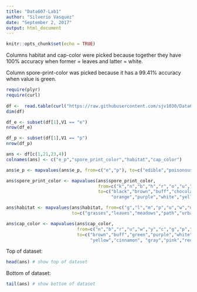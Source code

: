 ---
title: "Data607-Lab1"
author: "Silverio Vasquez"
date: "September 2, 2017"
output: html_document
---

```{r setup, include=FALSE}
knitr::opts_chunk$set(echo = TRUE)
```

Columns habitat and cap-color were picked because together they have 100% accuracy
when former = leaves and latter = white.

Column spore-print-color was picked because it has a 99.41% accuracy when value is green.

```{r lab1}
require(plyr)
require(curl)
 
df <-  read.table(curl("https://raw.githubusercontent.com/sjv1030/Data607-Lab1/master/agaricus-lepiota.data"),sep=",")
dim(df)

df_e <- subset(df[1],V1 == "e")
nrow(df_e)

df_p <- subset(df[1],V1 == "p")
nrow(df_p)

ans <- df[c(1,21,23,4)]
colnames(ans) <- c("e_p","spore_print_color","habitat","cap_color")

ans$e_p <- mapvalues(ans$e_p, from=c("e","p"), to=c("edible","poisonous"))

ans$spore_print_color <- mapvalues(ans$spore_print_color, 
                                   from=c("k","n","b","h","r","o","u","w","y"),
                                   to=c("black","brown","buff","chocolate","green",
                                        "orange","purple","white","yellow"))

ans$habitat <- mapvalues(ans$habitat, from=c("g","l","m","p","u","w","d"), 
                         to=c("grasses","leaves","meadows","path","urban","waste","woods"))

ans$cap_color <- mapvalues(ans$cap_color, 
                           from=c("n","b","r","u","w","y","c","g","p","e"),
                           to=c("brown","buff","green","purple","white",
                                "yellow","cinnamon", "gray","pink","red"))

```

Top of dataset:
```{r ans-head}
head(ans) # show top of dataset
```

Bottom of dataset:
```{r ans-tail}
tail(ans) # show bottom of dataset
```
